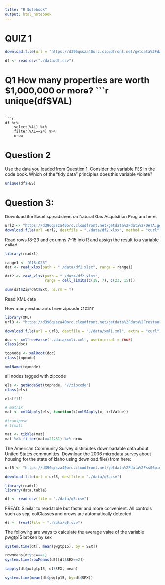 ```yaml
---
title: "R Notebook"
output: html_notebook
---
```


# QUIZ 1

```r
download.file(url = "https://d396qusza40orc.cloudfront.net/getdata%2Fdata%2Fss06hid.csv", destfile = "./data/df.csv")

df <- read.csv("./data/df.csv")
```

# Q1 How many properties are worth $1,000,000 or more?
```r
unique(df$VAL)
```

```r
df %>%
    select(VAL) %>%
    filter(VAL==24) %>%
    nrow
```
# Question 2
Use the data you loaded from Question 1. Consider the variable FES in the code book.
Which of the "tidy data" principles does this variable violate? 
```r
unique(df$FES)
```

# Question 3:
Download the Excel spreadsheet on Natural Gas Acquisition Program here:

```r
url2 <- "https://d396qusza40orc.cloudfront.net/getdata%2Fdata%2FDATA.gov_NGAP.xlsx "
download.file(url =url2, destfile = "./data/df2.xlsx", method = "curl" )
```
Read rows 18-23 and columns 7-15 into R and assign the result to a variable called

```r
library(readxl)

range1 <- "G18:O23"
dat <- read_xlsx(path = "./data/df2.xlsx", range = range1)

dat2 <- read_xlsx(path = "./data/df2.xlsx", 
                  range = cell_limits(c(18, 7), c(23, 15)))

sum(dat$Zip*dat$Ext, na.rm = T)
```

Read XML data

How many restaurants have zipcode 21231? 
```r
library(XML)
url3 <- "https://d396qusza40orc.cloudfront.net/getdata%2Fdata%2Frestaurants.xml" 

download.file(url = url3, destfile = "./data/xml1.xml", extra = "curl")
```
```r
doc <- xmlTreeParse("./data/xml1.xml", useInternal = TRUE)
class(doc)
```
```r
topnode <- xmlRoot(doc)
class(topnode)
```
```r
xmlName(topnode)
```
all nodes tagged with zipcode
```r
els <- getNodeSet(topnode, "//zipcode")
class(els)
```
```r
els[[1]]
```

```r
# matrix
mat <- xmlSApply(els, function(x)xmlSApply(x, xmlValue))
```

```r
#transpose
# t(mat)

mat <- tibble(mat)
mat %>% filter(mat==21231) %>% nrow
```

The American Community Survey distributes downloadable data about United States communities. Download the 2006 microdata survey about housing for the state of Idaho using download.file() from here:

```r
url5 <- "https://d396qusza40orc.cloudfront.net/getdata%2Fdata%2Fss06pid.csv"

download.file(url = url5, destfile = "./data/q5.csv")
```

```r
library(readxl)
library(data.table)

df <- read.csv(file = "./data/q5.csv")
```

FREAD: Similar to read.table but faster and more convenient. All controls such as sep, colClasses and nrows are automatically detected.
```r
dt <- fread(file = "./data/q5.csv")
```

The following are ways to calculate the average value of the variable pwgtp15 broken by sex
```r
system.time(dt[, mean(pwgtp15), by = SEX])
```
```r
rowMeans[dt$SEX==1]
system.time(rowMeans(dt)[dt$SEX==2])
```


```r
tapply(dt$pwtgtp15, dt$SEX, mean)
```
```r
system.time(mean(dt$pwgtp15, by=dt$SEX))
```











